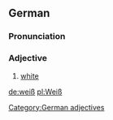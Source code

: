 ==German==
===Pronunciation===
{{IPA|[vais]}}
===Adjective===
#[[white]]

[[Category:German adjectives]]

[[de:weiß]]
[[pl:Weiß]]